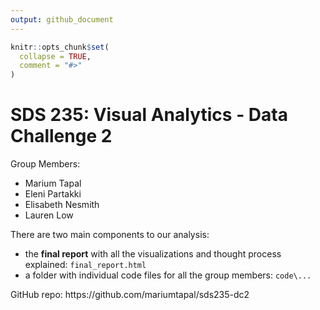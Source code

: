 ```yaml
---
output: github_document
---
```


<!-- README.md is generated from README.Rmd. Please edit that file -->

```r
knitr::opts_chunk$set(
  collapse = TRUE,
  comment = "#>"
)
```

# SDS 235: Visual Analytics - Data Challenge 2

Group Members:

- Marium Tapal
- Eleni Partakki
- Elisabeth Nesmith
- Lauren Low

There are two main components to our analysis:

- the **final report** with all the visualizations and thought process explained: `final_report.html`
- a folder with individual code files for all the group members: `code\...`

GitHub repo: https://github.com/mariumtapal/sds235-dc2

